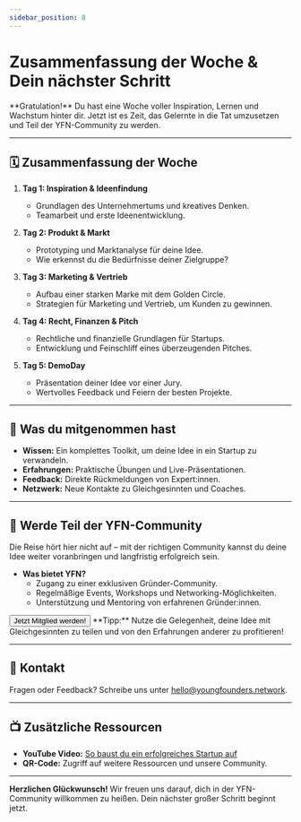 ```yaml
---
sidebar_position: 8
---
```


# Zusammenfassung der Woche & Dein nächster Schritt

<Admonition type="info" icon="🎓">
  **Gratulation!**  
  Du hast eine Woche voller Inspiration, Lernen und Wachstum hinter dir. Jetzt ist es Zeit, das Gelernte in die Tat umzusetzen und Teil der YFN-Community zu werden.
</Admonition>

---

## 🗓️ **Zusammenfassung der Woche**

1. **Tag 1: Inspiration & Ideenfindung**  
   - Grundlagen des Unternehmertums und kreatives Denken.  
   - Teamarbeit und erste Ideenentwicklung.  

2. **Tag 2: Produkt & Markt**  
   - Prototyping und Marktanalyse für deine Idee.  
   - Wie erkennst du die Bedürfnisse deiner Zielgruppe?  

3. **Tag 3: Marketing & Vertrieb**  
   - Aufbau einer starken Marke mit dem Golden Circle.  
   - Strategien für Marketing und Vertrieb, um Kunden zu gewinnen.  

4. **Tag 4: Recht, Finanzen & Pitch**  
   - Rechtliche und finanzielle Grundlagen für Startups.  
   - Entwicklung und Feinschliff eines überzeugenden Pitches.  

5. **Tag 5: DemoDay**  
   - Präsentation deiner Idee vor einer Jury.  
   - Wertvolles Feedback und Feiern der besten Projekte.  

---

## 🎯 **Was du mitgenommen hast**

- **Wissen:** Ein komplettes Toolkit, um deine Idee in ein Startup zu verwandeln.  
- **Erfahrungen:** Praktische Übungen und Live-Präsentationen.  
- **Feedback:** Direkte Rückmeldungen von Expert:innen.  
- **Netzwerk:** Neue Kontakte zu Gleichgesinnten und Coaches.  

---

## 🚀 **Werde Teil der YFN-Community**

Die Reise hört hier nicht auf – mit der richtigen Community kannst du deine Idee weiter voranbringen und langfristig erfolgreich sein.

- **Was bietet YFN?**  
  - Zugang zu einer exklusiven Gründer-Community.  
  - Regelmäßige Events, Workshops und Networking-Möglichkeiten.  
  - Unterstützung und Mentoring von erfahrenen Gründer:innen.  

<Button destination="https://youngfounders.network/become-member" style="primary">
  Jetzt Mitglied werden!
</Button>

<Admonition type="tip" icon="💡">
  **Tipp:** Nutze die Gelegenheit, deine Idee mit Gleichgesinnten zu teilen und von den Erfahrungen anderer zu profitieren!
</Admonition>

---

## 📩 **Kontakt**

Fragen oder Feedback? Schreibe uns unter [hello@youngfounders.network](mailto:hello@youngfounders.network).  

---

## 📺 **Zusätzliche Ressourcen**

- **YouTube Video:** [So baust du ein erfolgreiches Startup auf](https://www.youtube.com/watch?v=example)  
- **QR-Code:** Zugriff auf weitere Ressourcen und unsere Community.  

---

**Herzlichen Glückwunsch!** Wir freuen uns darauf, dich in der YFN-Community willkommen zu heißen. Dein nächster großer Schritt beginnt jetzt.